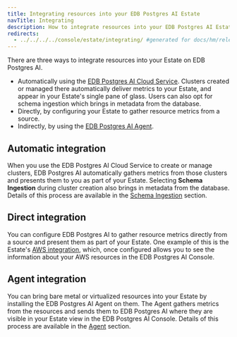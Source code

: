 ```yaml
---
title: Integrating resources into your EDB Postgres AI Estate
navTitle: Integrating
description: How to integrate resources into your EDB Postgres AI Estate so they appear as part of the EDB Postgres AI Console's single pane of glass.
redirects:
  - ../../../../console/estate/integrating/ #generated for docs/hm/release-1.2
---
```


There are three ways to integrate resources into your Estate on EDB Postgres AI.

* Automatically using the [EDB Postgres AI Cloud Service](../../../cloud-service/). Clusters created or managed there automatically deliver metrics to your Estate, and appear in your Estate's single pane of glass. Users can also opt for schema ingestion which brings in metadata from the database.
* Directly, by configuring your Estate to gather resource metrics from a source.
* Indirectly, by using the [EDB Postgres AI Agent](../agent/).

## Automatic integration

When you use the EDB Postgres AI Cloud Service to create or manage clusters, EDB Postgres AI automatically gathers metrics from those clusters and presents them to you as part of your Estate. Selecting **Schema Ingestion** during cluster creation also brings in metadata from the database. Details of this process are available in the [Schema Ingestion](integrate_schema) section.


## Direct integration

You can configure EDB Postgres AI to gather resource metrics directly from a source and present them as part of your Estate. One example of this is the Estate's [AWS integration](integrate_aws), which, once configured allows you to see the information about your AWS resources in the EDB Postgres AI Console. 

## Agent integration

You can bring bare metal or virtualized resources into your Estate by installing the EDB Postgres AI Agent on them. The Agent gathers metrics from the resources and sends them to EDB Postgres AI where they are visible in your Estate view in the EDB Postgres AI Console. Details of this process are available in the [Agent](../agent/) section.





